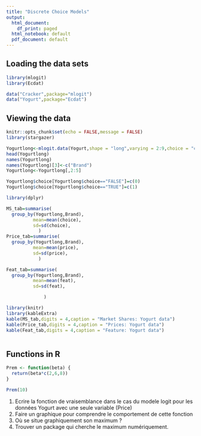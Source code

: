 ```yaml
---
title: "Discrete Choice Models"
output:
  html_document:
    df_print: paged
  html_notebook: default
  pdf_document: default
---
```


## Loading the data sets 

```r
library(mlogit)
library(Ecdat)

data("Cracker",package="mlogit")
data("Yogurt",package="Ecdat")

```

## Viewing the data 


```r
knitr::opts_chunk$set(echo = FALSE,message = FALSE)
library(stargazer)
```

```r
Yogurtlong<-mlogit.data(Yogurt,shape = "long",varying = 2:9,choice = "choice")
head(Yogurtlong)
names(Yogurtlong)
names(Yogurtlong)[3]<-c("Brand")
Yogurtlong<-Yogurtlong[,2:5]

Yogurtlong$choice[Yogurtlong$choice=="FALSE"]=c(0)
Yogurtlong$choice[Yogurtlong$choice=="TRUE"]=c(1)


```
```r
library(dplyr)

MS_tab=summarise(
  group_by(Yogurtlong,Brand),
          mean=mean(choice),
          sd=sd(choice),
            )
Price_tab=summarise(
  group_by(Yogurtlong,Brand),
          mean=mean(price),
          sd=sd(price),
            )

Feat_tab=summarise(
  group_by(Yogurtlong,Brand),
          mean=mean(feat),
          sd=sd(feat),

              )


```




```r
library(knitr)
library(kableExtra)
kable(MS_tab,digits = 4,caption = "Market Shares: Yogurt data")
kable(Price_tab,digits = 4,caption = "Prices: Yogurt data")
kable(Feat_tab,digits = 4,caption = "Feature: Yogurt data")



```

## Functions in R
```r
Prem <- function(beta) {
  return(beta*c(2,6,8)) 
}

Prem(10)


```
1. Ecrire la fonction de vraisemblance dans le cas du modele logit pour les données Yogurt avec une seule variable (Price)
2. Faire un graphique pour comprendre le comportement de cette fonction
3. Où se situe graphiquement son maximum ?
4. Trouver un package qui cherche le maximum numériquement.




